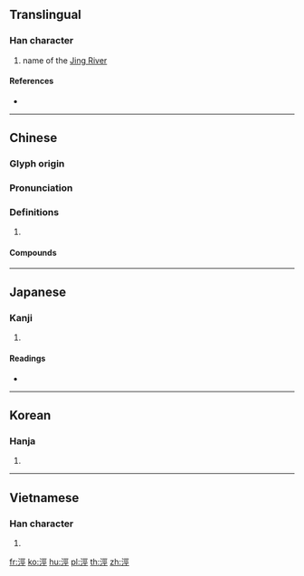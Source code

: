 {{character info/new}}
{{also|泾}}
==Translingual==

===Han character===
{{Han char|rn=85|rad=水|as=07|sn=10|four=31111|canj=EMVM|ids=⿰氵巠}}

# name of the [[w:Jing River|Jing River]]

====References====
* {{Han ref|kx=0626.080|dkj=17526|dj=1027.140|hdz=31620.150|uh=6D87|ud=28039|bh=AEF9|bd=44793}}

----

==Chinese==
{{zh-forms|s=泾}}

===Glyph origin===
{{Han etym}}

===Pronunciation===
{{zh-pron
|m=jīng
|c=ging1
|mn=keng/khēng
|mc=y
|oc=y
|cat=pn
}}

===Definitions===
{{zh-hanzi}}

# {{rfdef|zh}}

====Compounds====
{{zh-der|涇河|涇渭分明|涇渭不分|涇渭|涇流|濁涇清渭|清渭濁涇}}

----

==Japanese==

===Kanji===
{{ja-kanji|grade=|rs=水07}}

# {{defn|lang=ja|sort=水07}}

====Readings====
* {{ja-readings|on=[[てい]] (tei), [[きょう]] (kyō)|kun=[[みぞ]] (mizo)}}

----

==Korean==

===Hanja===
{{ko-hanja|hangeul=경|eumhun=|rv=gyeong|mr=kyŏng|y=kyeng}}

# {{defn|lang=ko|sort=水07}}

----

==Vietnamese==

===Han character===
{{vi-hantu|[[kinh]], [[kênh]], [[kính]]|rs=水07}}

# {{defn|lang=vi|sort=水07}}

[[fr:涇]]
[[ko:涇]]
[[hu:涇]]
[[pl:涇]]
[[th:涇]]
[[zh:涇]]